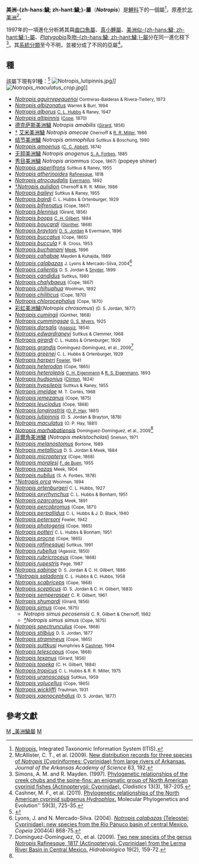 {{Automatic Taxobox
| taxon = Notropis
| authority = [[Constantine_Samuel_Rafinesque|Rafinesque]], 1818
| image = Notropis leuciodus crop.jpg
| image_caption = [[田納西美洲鱥|田納西美洲鱥]]
| subdivision_ranks = 種
| subdivision =見內文
|synonyms = ''Alburnellus''<br>''Ericymba''
}}

'''美洲-{zh-hans:鱥; zh-hant:鱥;}-屬'''（'''''Notropis'''''）是[[鯉科|鯉科]]下的一個屬<ref>[http://www.itis.gov/servlet/SingleRpt/SingleRpt?search_topic=TSN&search_value=163399 ''Notropis''.] {{Wayback|url=http://www.itis.gov/servlet/SingleRpt/SingleRpt?search_topic=TSN&search_value=163399 |date=20140505130517 }} Integrated Taxonomic Information System (ITIS).</ref>，原產於[[北美洲|北美洲]]<ref>McAllister, C. T., et al. (2009). [http://humanlibrary.uark.edu/aas/issues/2009v63/v63a27.pdf New distribution records for three species of ''Notropis'' (Cypriniformes: Cyprinidae) from large rivers of Arkansas.] {{webarchive|url=https://web.archive.org/web/20140505142337/http://humanlibrary.uark.edu/aas/issues/2009v63/v63a27.pdf |date=2014-05-05 }} ''Journal of the Arkansas Academy of Science'' 63, 192.</ref>。

1997年的一項進化分析將其與[[曲口魚屬|曲口魚屬]]、[[真小鯉屬|真小鯉屬]]、[[美洲似鱥屬|美洲似-{zh-hans:鱥; zh-hant:鱥;}-屬]]、''[[Platygobio|Platygobio]]''及[[吻鱥屬|吻-{zh-hans:鱥; zh-hant:鱥;}-屬]]分在同一進化枝下<ref>Simons, A. M. and R. Mayden. (1997). [http://onlinelibrary.wiley.com/doi/10.1111/j.1096-0031.1997.tb00315.x/abstract Phylogenetic relationships of the creek chubs and the spine-fins: an enigmatic group of North American cyprinid fishes (Actinopterygii: Cyprinidae).] {{Wayback|url=http://onlinelibrary.wiley.com/doi/10.1111/j.1096-0031.1997.tb00315.x/abstract |date=20140526230440 }} ''Cladistics'' 13(3), 187-205.</ref>。其[[系統分類|系統分類]]至今不明，並被分成了不同的亞屬<ref>Cashner, M. F., et al. (2011). [http://jobs.southeastern.edu/acad_research/depts/biol/faculty/publications/pdf/2011/cashner_et_al2011.pdf Phylogenetic relationships of the North American cyprinid subgenus ''Hydrophlox''.] {{webarchive|url=https://web.archive.org/web/20140505124116/http://jobs.southeastern.edu/acad_research/depts/biol/faculty/publications/pdf/2011/cashner_et_al2011.pdf |date=2014-05-05 }} Molecular Phylogenetics and Evolution'' 59(3), 725-35.</ref>。

==種==
該屬下現有91種：<ref>{{FishBase genus | genus = Notropis| month = October | year = 2012}}</ref>
[[File:Notropis_lutipinnis.jpg|thumb]]'']]
[[File:Notropis_maculatus_crop.jpg|thumb]]'']]
* ''[[Notropis_aguirrepequenoi|Notropis aguirrepequenoi]]'' <small>Contreras-Balderas & Rivera-Tiellery, 1973</small> 
* ''[[Notropis_albizonatus|Notropis albizonatus]]'' <small>Warren & Burr, 1994</small> 
* ''[[Notropis_alborus|Notropis alborus]]'' <small>[[Carl_Leavitt_Hubbs|C. L. Hubbs]] & Raney, 1947</small>
* ''[[Notropis_altipinnis|Notropis altipinnis]]'' <small>([[Edward_Drinker_Cope|Cope]], 1870)</small>
* [[德克萨斯美洲鱥|德克萨斯美洲鱥]] ''Notropis amabilis'' <small>([[Charles_Frédéric_Girard|Girard]], 1856)</small> 
* [[絕滅|†]] [[艾米美洲鱥|艾米美洲鱥]] ''Notropis amecae'' <small>Chernoff & [[Robert_Rush_Miller|R. R. Miller]], 1986</small> 
* [[结节美洲鱥|结节美洲鱥]] ''Notropis ammophilus'' <small>Suttkus & Boschung, 1990</small>
* ''[[Notropis_amoenus|Notropis amoenus]]'' <small>([[Charles_Conrad_Abbott|C. C. Abbott]], 1874)</small> 
* [[无颏美洲鱥|无颏美洲鱥]] ''Notropis anogenus'' <small>[[Stephen_Alfred_Forbes|S. A. Forbes]], 1885</small> 
* [[秀目美洲鱥|秀目美洲鱥]] ''Notropis ariommus'' <small>(Cope, 1867)</small> (popeye shiner)
* ''[[Notropis_asperifrons|Notropis asperifrons]]'' <small>Suttkus & Raney, 1955</small> 
* ''[[Notropis_atherinoides|Notropis atherinoides]]'' <small>[[Constantine_Samuel_Rafinesque|Rafinesque]], 1818</small> 
* ''[[Notropis_atrocaudalis|Notropis atrocaudalis]]'' <small>[[Barton_Warren_Evermann|Evermann]], 1892</small> 
* [[絕滅|†]]''[[Notropis_aulidion|Notropis aulidion]]'' <small>Chernoff & R. R. Miller, 1986</small> 
* ''[[Notropis_baileyi|Notropis baileyi]]'' <small>Suttkus & Raney, 1955</small>
* ''[[Notropis_bairdi|Notropis bairdi]]'' <small>C. L. Hubbs & Ortenburger, 1929</small> 
* ''[[Notropis_bifrenatus|Notropis bifrenatus]]'' <small>(Cope, 1867)</small> 
* ''[[Notropis_blennius|Notropis blennius]]'' <small>(Girard, 1856)</small> 
* ''[[Notropis_boops|Notropis boops]]'' <small>[[Charles_Henry_Gilbert|C. H. Gilbert]], 1884</small> 
* ''[[Notropis_boucardi|Notropis boucardi]]'' <small>([[Albert_Günther|Günther]], 1868)</small>
* ''[[Notropis_braytoni|Notropis braytoni]]'' <small>[[David_Starr_Jordan|D. S. Jordan]] & Evermann, 1896</small> 
* ''[[Notropis_buccatus|Notropis buccatus]]'' <small>(Cope, 1865)</small> 
* ''[[Notropis_buccula|Notropis buccula]]'' <small>F. B. Cross, 1953</small>
* ''[[Notropis_buchanani|Notropis buchanani]]'' <small>[[Seth_Eugene_Meek|Meek]], 1896</small> 
* ''[[Notropis_cahabae|Notropis cahabae]]'' <small>Mayden & Kuhajda, 1989</small>
* ''[[Notropis_calabazas|Notropis calabazas]]'' <small>J. Lyons & Mercado-Silva, 2004</small><ref>Lyons, J. and N. Mercado-Silva. (2004). [http://limnology.wisc.edu/personnel/nmerca/PDFs%20of%20Papers/Notropis%20calabazas.pdf ''Notropis calabazas'' (Teleostei; Cyprinidae): new species from the Río Pánuco basin of central Mexico.] {{webarchive|url=https://web.archive.org/web/20160303230830/http://limnology.wisc.edu/personnel/nmerca/PDFs%20of%20Papers/Notropis%20calabazas.pdf |date=2016-03-03 }} ''Copeia'' 2004(4) 868-75.</ref>
* ''[[Notropis_calientis|Notropis calientis]]'' <small>D. S. Jordan & [[John_Otterbein_Snyder|Snyder]], 1899</small>
* ''[[Notropis_candidus|Notropis candidus]]'' <small>Suttkus, 1980</small> 
* ''[[Notropis_chalybaeus|Notropis chalybaeus]]'' <small>(Cope, 1867)</small> 
* ''[[Notropis_chihuahua|Notropis chihuahua]]'' <small>Woolman, 1892</small> 
* ''[[Notropis_chiliticus|Notropis chiliticus]]'' <small>(Cope, 1870)</small>
* ''[[Notropis_chlorocephalus|Notropis chlorocephalus]]'' <small>(Cope, 1870)</small> 
* [[彩虹美洲鱥|彩虹美洲鱥]](''Notropis chrosomus'') <small>(D. S. Jordan, 1877)</small> 
* ''[[Notropis_cumingii|Notropis cumingii]]'' <small>(Günther, 1868)</small>
* ''[[Notropis_cummingsae|Notropis cummingsae]]'' <small>[[George_S._Myers|G. S. Myers]], 1925</small> 
* ''[[Notropis_dorsalis|Notropis dorsalis]]'' <small>([[Louis_Agassiz|Agassiz]], 1854)</small> 
* ''[[Notropis_edwardraneyi|Notropis edwardraneyi]]'' <small>Suttkus & Clemmer, 1968</small> 
* ''[[Notropis_girardi|Notropis girardi]]'' <small>C. L. Hubbs & Ortenburger, 1929</small> 
* ''[[Notropis_grandis|Notropis grandis]]'' <small>Domínguez-Domínguez, et al., 2009</small><ref name=dom>Domínguez-Domínguez, O., et al. (2009). [http://scielo.unam.mx/pdf/hbio/v19n2/v19n2a10.pdf Two new species of the genus ''Notropis'' Rafinesque, 1817 (Actinopterygii, Cyprinidae) from the Lerma River Basin in Central Mexico.] {{Wayback|url=http://scielo.unam.mx/pdf/hbio/v19n2/v19n2a10.pdf |date=20140505130540 }} ''Hidrobiológica'' 19(2), 159-72.</ref>
* ''[[Notropis_greenei|Notropis greenei]]'' <small>C. L. Hubbs & Ortenburger, 1929</small> 
* ''[[Notropis_harperi|Notropis harperi]]'' <small>[[Henry_Weed_Fowler|Fowler]], 1941</small> 
* ''[[Notropis_heterodon|Notropis heterodon]]'' <small>(Cope, 1865)</small>
* ''[[Notropis_heterolepis|Notropis heterolepis]]'' <small>[[Carl_H._Eigenmann|C. H. Eigenmann]] & [[Rosa_Smith_Eigenmann|R. S. Eigenmann]], 1893</small>
* ''[[Notropis_hudsonius|Notropis hudsonius]]'' <small>([[DeWitt_Clinton|Clinton]], 1824)</small>
* ''[[Notropis_hypsilepis|Notropis hypsilepis]]'' <small>Suttkus & Raney, 1955</small> 
* ''[[Notropis_imeldae|Notropis imeldae]]'' <small>M. T. Cortés, 1968</small>
* ''[[Notropis_jemezanus|Notropis jemezanus]]'' <small>(Cope, 1875)</small>
* ''[[Tennessee_Shiner|Notropis leuciodus]]'' <small>(Cope, 1868)</small>
* ''[[Notropis_longirostris|Notropis longirostris]]'' <small>([[Oliver_Perry_Hay|O. P. Hay]], 1881)</small>
* ''[[Yellowfin_Shiner|Notropis lutipinnis]]'' <small>(D. S. Jordan & Brayton, 1878)</small>
* ''[[Notropis_maculatus|Notropis maculatus]]'' <small>(O. P. Hay, 1881)</small>
* ''[[Notropis_marhabatiensis|Notropis marhabatiensis]]'' <small>Domínguez-Domínguez, et al., 2009</small><ref name=dom/>
*[[菲爾角美洲鱥|菲爾角美洲鱥]] (''Notropis mekistocholas'') <small>Snelson, 1971</small> 
* ''[[Notropis_melanostomus|Notropis melanostomus]]'' <small>Bortone, 1989</small> 
* ''[[Notropis_metallicus|Notropis metallicus]]'' <small>D. S. Jordan & Meek, 1884</small>
* ''[[Notropis_micropteryx|Notropis micropteryx]]'' <small>(Cope, 1868)</small>
* ''[[Notropis_moralesi|Notropis moralesi]]'' <small>[[Don_Fernando_de_Buen_y_Lozano|F. de Buen]], 1955</small> 
* ''[[Notropis_nazas|Notropis nazas]]'' <small>Meek, 1904</small>
* ''[[Notropis_nubilus|Notropis nubilus]]'' <small>(S. A. Forbes, 1878)</small>
* [[絕滅|†]]''[[Notropis_orca|Notropis orca]]'' <small>Woolman, 1894</small>
* ''[[Notropis_ortenburgeri|Notropis ortenburgeri]]'' <small>C. L. Hubbs, 1927</small>
* ''[[Notropis_oxyrhynchus|Notropis oxyrhynchus]]'' <small>C. L. Hubbs & Bonham, 1951</small> 
* ''[[Notropis_ozarcanus|Notropis ozarcanus]]'' <small>Meek, 1891</small>
* ''[[Notropis_percobromus|Notropis percobromus]]'' <small>(Cope, 1871)</small>
* ''[[Notropis_perpallidus|Notropis perpallidus]]'' <small>C. L. Hubbs & J. D. Black, 1940</small> 
* ''[[Notropis_petersoni|Notropis petersoni]]'' <small>Fowler, 1942</small>
* ''[[Notropis_photogenis|Notropis photogenis]]'' <small>(Cope, 1865)</small>
* ''[[Notropis_potteri|Notropis potteri]]'' <small>C. L. Hubbs & Bonham, 1951</small> 
* ''[[Notropis_procne|Notropis procne]]'' <small>(Cope, 1865)</small>
* ''[[Notropis_rafinesquei|Notropis rafinesquei]]'' <small>Suttkus, 1991</small>
* ''[[Notropis_rubellus|Notropis rubellus]]'' <small>(Agassiz, 1850)</small>
* ''[[Notropis_rubricroceus|Notropis rubricroceus]]'' <small>(Cope, 1868)</small>
* ''[[Notropis_rupestris|Notropis rupestris]]'' <small>Page, 1987</small>
* ''[[Notropis_sabinae|Notropis sabinae]]'' <small>D. S. Jordan & C. H. Gilbert, 1886</small>
* [[絕滅|†]]''[[Notropis_saladonis|Notropis saladonis]]'' <small>C. L. Hubbs & C. Hubbs, 1958</small>
* ''[[Notropis_scabriceps|Notropis scabriceps]]'' <small>(Cope, 1868)</small> 
* ''[[Notropis_scepticus|Notropis scepticus]]'' <small>(D. S. Jordan & C. H. Gilbert, 1883)</small> 
* ''[[Notropis_semperasper|Notropis semperasper]]'' <small>C. R. Gilbert, 1961</small> 
* ''[[Notropis_shumardi|Notropis shumardi]]'' <small>(Girard, 1856)</small>
* ''[[Notropis_simus|Notropis simus]]'' <small>(Cope, 1875)</small>
** ''Notropis simus pecosensis'' <small>C. R. Gilbert & Chernoff, 1982</small> 
** [[絕滅|†]]''Notropis simus simus'' <small>(Cope, 1875)</small> 
* ''[[Notropis_spectrunculus|Notropis spectrunculus]]'' <small>(Cope, 1868)</small> 
* ''[[Notropis_stilbius|Notropis stilbius]]'' <small>D. S. Jordan, 1877</small> 
* ''[[Notropis_stramineus|Notropis stramineus]]'' <small>(Cope, 1865)</small> 
* ''[[Notropis_suttkusi|Notropis suttkusi]]'' <small>Humphries & [[Robert_Cashner|Cashner]], 1994</small>
* ''[[Notropis_telescopus|Notropis telescopus]]'' <small>(Cope, 1868)</small> 
* ''[[Notropis_texanus|Notropis texanus]]'' <small>(Girard, 1856)</small> 
* ''[[Notropis_topeka|Notropis topeka]]'' <small>(C. H. Gilbert, 1884)</small> 
* ''[[Notropis_tropicus|Notropis tropicus]]'' <small>C. L. Hubbs & R. R. Miller, 1975</small> 
* ''[[Notropis_uranoscopus|Notropis uranoscopus]]'' <small>Suttkus, 1959</small> 
* ''[[Notropis_volucellus|Notropis volucellus]]'' <small>(Cope, 1865)</small> 
* ''[[Notropis_wickliffi|Notropis wickliffi]]'' <small>Trautman, 1931</small> 
* ''[[Notropis_xaenocephalus|Notropis xaenocephalus]]'' <small>(D. S. Jordan, 1877)</small>

== 參考文獻==
{{commons}}
{{reflist}}

{{taxonbar}}
[[Category:_1818年描述的分类群|M]]
[[Category:_美洲鱥屬|]]
[[Category:_鲤科|M]]
